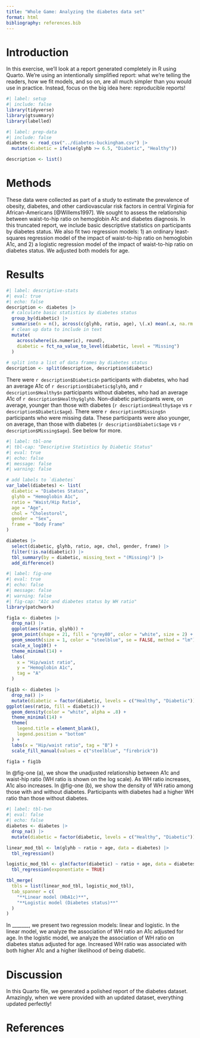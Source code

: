 ```yaml
---
title: "Whole Game: Analyzing the diabetes data set"
format: html
bibliography: references.bib
---
```


# Introduction

In this exercise, we'll look at a report generated completely in R using Quarto.
We're using an intentionally simplified report: what we're telling the readers, how we fit models, and so on, are all much simpler than you would use in practice.
Instead, focus on the big idea here: reproducible reports!

```r
#| label: setup
#| include: false
library(tidyverse)
library(gtsummary)
library(labelled) 
```

```r
#| label: prep-data
#| include: false
diabetes <- read_csv("../diabetes-buckingham.csv") |> 
  mutate(diabetic = ifelse(glyhb >= 6.5, "Diabetic", "Healthy"))

description <- list()
```

# Methods

These data were collected as part of a study to estimate the prevalence of obesity, diabetes, and other cardiovascular risk factors in central Virginia for African-Americans [@Willems1997].
We sought to assess the relationship between waist-to-hip ratio on hemoglobin A1c and diabetes diagnosis.
In this truncated report, we include basic descriptive statistics on participants by diabetes status.
We also fit two regression models: 1) an ordinary least-squares regression model of the impact of waist-to-hip ratio on hemoglobin A1c, and 2) a logistic regression model of the impact of waist-to-hip ratio on diabetes status.
We adjusted both models for age.

# Results

```r
#| label: descriptive-stats
#| eval: true
#| echo: false
description <- diabetes |> 
  # calculate basic statistics by diabetes status
  group_by(diabetic) |> 
  summarise(n = n(), across(c(glyhb, ratio, age), \(.x) mean(.x, na.rm = TRUE))) |> 
  # clean up data to include in text
  mutate(
    across(where(is.numeric), round),
    diabetic = fct_na_value_to_level(diabetic, level = "Missing")
  ) 
  
# split into a list of data frames by diabetes status
description <- split(description, description$diabetic)
```

There were `r description$Diabetic$n` participants with diabetes, who had an average A1c of `r description$Diabetic$glyhb`, and `r description$Healthy$n` participants without diabetes, who had an average A1c of `r description$Healthy$glyhb`.
Non-diabetic participants were, on average, younger than those with diabetes (`r description$Healthy$age` vs `r description$Diabetic$age`).
There were `r description$Missing$n` participants who were missing data.
These participants were also younger, on average, than those with diabetes (`r description$Diabetic$age` vs `r description$Missing$age`).
See below for more.

```r
#| label: tbl-one
#| tbl-cap: "Descriptive Statistics by Diabetic Status"
#| eval: true
#| echo: false
#| message: false
#| warning: false

# add labels to `diabetes`
var_label(diabetes) <- list( 
  diabetic = "Diabetes Status", 
  glyhb = "Hemoglobin A1c",
  ratio = "Waist/Hip Ratio", 
  age = "Age", 
  chol = "Cholestorol", 
  gender = "Sex", 
  frame = "Body Frame"
) 

diabetes |> 
  select(diabetic, glyhb, ratio, age, chol, gender, frame) |> 
  filter(!is.na(diabetic)) |> 
  tbl_summary(by = diabetic, missing_text = "(Missing)") |> 
  add_difference()
```

```r
#| label: fig-one
#| eval: true
#| echo: false
#| message: false
#| warning: false
#| fig-cap: "A1c and diabetes status by WH ratio"
library(patchwork)

fig1a <- diabetes |> 
  drop_na() |> 
  ggplot(aes(ratio, glyhb)) + 
  geom_point(shape = 21, fill = "grey80", color = "white", size = 2) + 
  geom_smooth(size = 1, color = "steelblue", se = FALSE, method = "lm") + 
  scale_x_log10() +
  theme_minimal(14) +
  labs(
    x = "Hip/waist ratio",
    y = "Hemoglobin A1c",
    tag = "A"
  )

fig1b <- diabetes |> 
  drop_na() |> 
  mutate(diabetic = factor(diabetic, levels = c("Healthy", "Diabetic"))) |> 
ggplot(aes(ratio, fill = diabetic)) + 
  geom_density(color = "white", alpha = .8) +
  theme_minimal(14) +
  theme(
    legend.title = element_blank(),
    legend.position = "bottom"
  ) +
  labs(x = "Hip/waist ratio", tag = "B") +
  scale_fill_manual(values = c("steelblue", "firebrick"))

fig1a + fig1b
```

In @fig-one (a), we show the unadjusted relationship between A1c and waist-hip ratio (WH ratio is shown on the log scale).
As WH ratio increases, A1c also increases.
In @fig-one (b), we show the density of WH ratio among those with and without diabetes.
Participants with diabetes had a higher WH ratio than those without diabetes.

```r
#| label: tbl-two
#| eval: false
#| echo: false
diabetes <- diabetes |> 
  drop_na() |> 
  mutate(diabetic = factor(diabetic, levels = c("Healthy", "Diabetic")))

linear_mod_tbl <- lm(glyhb ~ ratio + age, data = diabetes) |> 
  tbl_regression()

logistic_mod_tbl <- glm(factor(diabetic) ~ ratio + age, data = diabetes, family = binomial()) |> 
  tbl_regression(exponentiate = TRUE)

tbl_merge(
  tbls = list(linear_mod_tbl, logistic_mod_tbl),
  tab_spanner = c(
    "**Linear model (HbA1c)**", 
    "**Logistic model (Diabetes status)**"
  )
)
```

In \_\_\_\_\_\_\_, we present two regression models: linear and logistic.
In the linear model, we analyze the association of WH ratio an A1c adjusted for age.
In the logistic model, we analyze the association of WH ratio on diabetes status adjusted for age.
Increased WH ratio was associated with both higher A1c and a higher likelihood of being diabetic.

# Discussion

In this Quarto file, we generated a polished report of the diabetes dataset.
Amazingly, when we were provided with an updated dataset, everything updated perfectly!

# References
